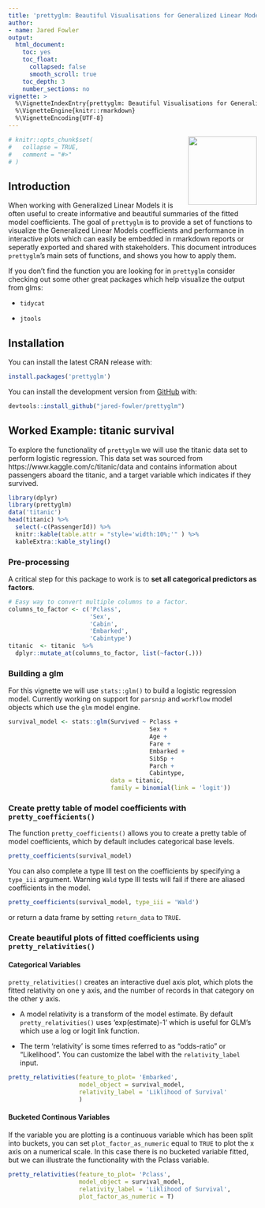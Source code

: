 ```yaml
---
title: 'prettyglm: Beautiful Visualisations for Generalized Linear Models'
author:
- name: Jared Fowler
output:
  html_document: 
    toc: yes
    toc_float:
      collapsed: false
      smooth_scroll: true
    toc_depth: 3
    number_sections: no
vignette: >
  %\VignetteIndexEntry{prettyglm: Beautiful Visualisations for Generalized Linear Models}
  %\VignetteEngine{knitr::rmarkdown}
  %\VignetteEncoding{UTF-8}
---
```


<img src='../man/figures/logo.png' align="right" height="139" />


```r
# knitr::opts_chunk$set(
#   collapse = TRUE,
#   comment = "#>"
# )
```

## Introduction 

When working with Generalized Linear Models it is often useful to create informative and beautiful summaries of the fitted model coefficients. The goal of `prettyglm` is to provide a set of functions to visualize the Generalized Linear Models coefficients and performance in interactive plots which can easily be embedded in rmarkdown reports or seperatly exported and shared with stakeholders. This document introduces `prettyglm`’s main sets of functions, and shows you how to apply them.

If you don't find the function you are looking for in `prettyglm` consider checking out some other great packages which help visualize the output from glms:

  * `tidycat` 
  
  * `jtools`
  
## Installation

You can install the latest CRAN release with:

``` r
install.packages('prettyglm')
```

You can install the development version from [GitHub](https://github.com/) with:

``` r
devtools::install_github("jared-fowler/prettyglm")
```

## Worked Example: titanic survival 

To explore the functionality of `prettyglm` we will use the titanic data set to perform logistic regression. This data set was sourced from https://www.kaggle.com/c/titanic/data and contains information about passengers aboard the titanic, and a target variable which indicates if they survived. 

```r
library(dplyr)
library(prettyglm)
data('titanic')
head(titanic) %>%
  select(-c(PassengerId)) %>% 
  knitr::kable(table.attr = "style='width:10%;'" ) %>%
  kableExtra::kable_styling()

```

### Pre-processing

A critical step for this package to work is to **set all categorical predictors as factors**. 

```r
# Easy way to convert multiple columns to a factor.
columns_to_factor <- c('Pclass',
                       'Sex',
                       'Cabin', 
                       'Embarked',
                       'Cabintype')
titanic  <- titanic  %>%
  dplyr::mutate_at(columns_to_factor, list(~factor(.)))
```


### Building a glm

For this vignette we will use `stats::glm()` to build a logistic regression model. Currently working on support for `parsnip` and `workflow` model objects which use the `glm` model engine.

```r
survival_model <- stats::glm(Survived ~ Pclass + 
                                        Sex + 
                                        Age + 
                                        Fare +
                                        Embarked + 
                                        SibSp + 
                                        Parch +
                                        Cabintype, 
                             data = titanic, 
                             family = binomial(link = 'logit'))
```


### Create pretty table of model coefficients with `pretty_coefficients()`

The function `pretty_coefficients()` allows you to create a pretty table of model coefficients, which by default includes categorical base levels.

```r
pretty_coefficients(survival_model)
```

You can also complete a type III test on the coefficients by specifying a `type_iii` argument. Warning `Wald` type III tests will fail if there are aliased coefficients in the model.

```r
pretty_coefficients(survival_model, type_iii = 'Wald')
```

or return a data frame by setting `return_data` to `TRUE`.

### Create beautiful plots of fitted coefficients using `pretty_relativities()`

#### Categorical Variables

`pretty_relativities()` creates an interactive duel axis plot, which plots the fitted relativity on one y axis, and the number of records in that category on the other y axis. 

* A model relativity is a transform of the model estimate. By default `pretty_relativities()` uses 'exp(estimate)-1' which is useful for GLM's which use a log or logit link function.
  
* The term 'relativity' is some times referred to as "odds-ratio" or "Likelihood". You can customize the label with the `relativity_label` input.


```r
pretty_relativities(feature_to_plot= 'Embarked',
                    model_object = survival_model,
                    relativity_label = 'Liklihood of Survival'
                    )
```

#### Bucketed Continous Variables

If the variable you are plotting is a continuous variable which has been split into buckets, you can set `plot_factor_as_numeric` equal to `TRUE` to plot the x axis on a numerical scale. In this case there is no bucketed variable fitted, but we can illustrate the functionality with the Pclass variable.

```r
pretty_relativities(feature_to_plot= 'Pclass',
                    model_object = survival_model,
                    relativity_label = 'Liklihood of Survival',
                    plot_factor_as_numeric = T)
```

<!-- ### Support My Work -->

<!-- [!["Buy Me A Coffee"](https://www.buymeacoffee.com/assets/img/custom_images/orange_img.png)](https://www.buymeacoffee.com/tictap) -->


<!-- ## Building a tidymodel -->

<!-- ### parsnip model object -->

<!-- ```{r build tidymodel} -->
<!-- # parsnip model -->
<!-- pasnip_model <- linear_reg() %>% -->
<!--   set_engine("lm") %>% -->
<!--   fit(Survived ~ Pclass + Sex + Age + Fare + Embarked + SibSp + Parch + Cabintype, data = titanic) -->
<!-- ``` -->


<!-- ### workflow model  -->

<!-- ```{r workflow} -->
<!-- # workflow object -->
<!-- titanic$Survived <- as.factor(titanic$Survived) -->
<!-- model_recipe <- recipe(Survived ~ Pclass + Sex + Age + Fare + Embarked + SibSp + Parch + Cabintype, data = titanic) -->

<!-- Model_type <- logistic_reg()  %>% -->
<!--   set_engine("glm") %>% -->
<!--   set_mode("classification") -->

<!-- tidy_workflow <- workflow() %>% -->
<!--   add_recipe(model_recipe) %>% -->
<!--   add_model(Model_type) %>% -->
<!--   fit(titanic) -->
<!-- ``` -->



